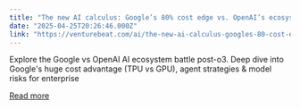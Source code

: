 ```yaml
---
title: "The new AI calculus: Google’s 80% cost edge vs. OpenAI’s ecosystem"
date: "2025-04-25T20:26:46.000Z"
link: "https://venturebeat.com/ai/the-new-ai-calculus-googles-80-cost-edge-vs-openais-ecosystem/"
---
```


Explore the Google vs OpenAI AI ecosystem battle post-o3. Deep dive into Google's huge cost advantage (TPU vs GPU), agent strategies &#038; model risks for enterprise

[Read more](https://venturebeat.com/ai/the-new-ai-calculus-googles-80-cost-edge-vs-openais-ecosystem/)
